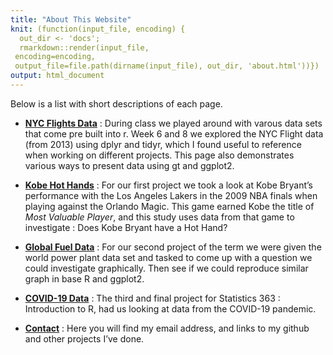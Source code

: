 ```yaml
---
title: "About This Website"
knit: (function(input_file, encoding) {
  out_dir <- 'docs';
  rmarkdown::render(input_file,
 encoding=encoding,
 output_file=file.path(dirname(input_file), out_dir, 'about.html'))})
output: html_document
---
```


Below is a list with short descriptions of each page. 

* [**NYC Flights Data**](https://rbolt13.github.io/rsite/nycflightsdata.html) : During class we played around with varous data sets that come pre built into r. Week 6 and 8 we explored the NYC Flight data (from 2013) using dplyr and tidyr, which I found useful to reference when working on different projects. This page also demonstrates various ways to present data using gt and ggplot2.  

* [**Kobe Hot Hands**](https://rbolt13.github.io/rsite/kobehothands.html) : For our first project we took a look at Kobe Bryant's performance with the Los Angeles Lakers in the 2009 NBA finals when playing against the Orlando Magic. This game earned Kobe the title of *Most Valuable Player*, and this study uses data from that game to investigate : Does Kobe Bryant have a Hot Hand? 

* [**Global Fuel Data**](https://rbolt13.github.io/rsite/globalfueldata.html) : For our second project of the term we were given the world power plant data set and tasked to come up with a question we could investigate graphically. Then see if we could reproduce similar graph in base R and ggplot2. 

* [**COVID-19 Data**](https://rbolt13.github.io/rsite/covid.html) : The third and final project for Statistics 363 : Introduction to R, had us looking at data from the COVID-19 pandemic. 

* [**Contact**](https://rbolt13.github.io/rsite/contact.html) : Here you will find my email address, and links to my github and other projects I've done. 

